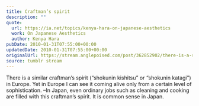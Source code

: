 ```yaml
---
title: Craftman’s spirit
description: ""
quote:
  url: https://ia.net/topics/kenya-hara-on-japanese-aesthetics
  work: On Japanese Aesthetics
  author: Kenya Hara
pubDate: 2010-01-31T07:55:00+00:00
updatedDate: 2010-01-31T07:55:00+00:00
originalUrl: https://stream.anglepoised.com/post/362852902/there-is-a-similar-craftmans-spirit-shokunin
source: tumblr stream
---
```


There is a similar craftman’s spirit (“shokunin kishitsu” or “shokunin katagi”) in Europe. Yet in Europe I can see it coming alive only from a certain level of sophistication. –In Japan, even ordinary jobs such as cleaning and cooking are filled with this craftman’s spirit. It is common sense in Japan.
